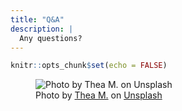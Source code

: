 ```yaml
---
title: "Q&A"
description: |
  Any questions?
---
```


```r
knitr::opts_chunk$set(echo = FALSE)
```

![<span>Photo by <a href="https://unsplash.com/@theasophie?utm_source=unsplash&amp;utm_medium=referral&amp;utm_content=creditCopyText">Thea M.</a> on <a href="https://unsplash.com/s/photos/answer?utm_source=unsplash&amp;utm_medium=referral&amp;utm_content=creditCopyText">Unsplash</a></span>](photos/thea-m-y3ZcWAgVphU-unsplash.jpg)